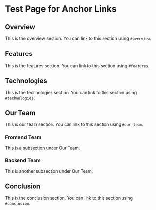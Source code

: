 # Test Page for Anchor Links

## Overview
This is the overview section. You can link to this section using `#overview`.

## Features
This is the features section. You can link to this section using `#features`.

## Technologies
This is the technologies section. You can link to this section using `#technologies`.

## Our Team
This is our team section. You can link to this section using `#our-team`.

### Frontend Team
This is a subsection under Our Team.

### Backend Team  
This is another subsection under Our Team.

## Conclusion
This is the conclusion section. You can link to this section using `#conclusion`.
